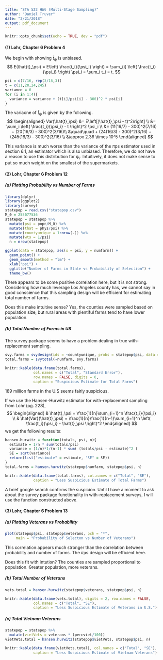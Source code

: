 ```yaml
---
title: "STA 522 HW6 (Multi-Stage Sampling)"
author: "Daniel Truver"
date: "2/21/2018"
output: pdf_document
---
```


```r
knitr::opts_chunk$set(echo = TRUE, dev = "pdf")
```

#### (1) Lohr, Chapter 6 Problem 4  

We begin with showing $\hat{t}_\psi$ is unbiased. 
$$
E(\hat{t}_\psi) 
= E\left( \frac{t_i}{\psi_i} \right) 
= \sum_{i} \left( \frac{t_i}{\psi_i} \right) \psi_i
= \sum_i t_i = t.
$$

```r
psi = c(7/16, rep(3/16,3))
t = c(11,20,24,245)
variance = 0
for (i in 1:4){
  variance = variance + (t[i]/psi[i] - 300)^2 * psi[i]
}
```

The variacne of $\hat{t}_\psi$ is given by the following.
$$
\begin{aligned}
Var(\hat{t}_\psi) 
&= E\left[(\hat{t}_\psi - t)^2\right] \\
&= \sum_i \left( \frac{t_i}{\psi_i} - t \right)^2 \psi_i \\
&= (11(16/7) - 300)^2(7/16) + (20(16/3) - 300)^2(3/16)\\
&\quad\quad + (24(16/3) - 300)^2(3/16) + (245(16/3) - 300)^2(3/16) \\
&\approx 2.36 \times 10^5
\end{aligned}
$$

This variance is much worse than the variance of the $\pi$ps estimator used in section 6.1, an estimator which is also unbiased. Therefore, we do not have a reason to use this distribution for $\psi_i$. Intuitively, it does not make sense to put so much weight on the smallest of the supermarkets. 

#### (2) Lohr, Chapter 6 Problem 12

##### (a) Plotting Probability vs Number of Farms

```r
library(dplyr)
library(ggplot2)
library(survey)
statepop = read.csv("statepop.csv")
M_0 = 255077536
statepop = statepop %>%
  mutate(psi = popn/M_0) %>%
  mutate(that = phys/psi) %>%
  mutate(countyunique = 1:nrow(.)) %>%
  mutate(wts = 1/psi)
  n = nrow(statepop)
```


```r
ggplot(data = statepop, aes(x = psi, y = numfarm)) +
  geom_point() + 
  geom_smooth(method = "lm") +
  xlab("psi") +
  ggtitle("Number of Farms in State vs Probability of Selection") +
  theme_bw()
```

There appears to be some positive correlation here, but it is not strong. Considering how much leverage Los Angeles county has, we cannot say in good conscience that this sampling design will be efficient for estimating total number of farms.

Does this make intuitive sense? Yes, the counties were sampled based on population size, but rural areas with plentiful farms tend to have lower population. 

##### (b) Total Number of Farms in US

The survey package seems to have a problem dealing in true with-replacement sampling. 

```r
svy.farms = svydesign(ids = ~countyunique, probs = statepop$psi, data = statepop)
total.farms = svytotal(~numfarm, svy.farms)
```

```r
knitr::kable(data.frame(total.farms),
             col.names = c("Total", "Standard Error"),
             row.names = FALSE, digits = 0, 
             caption = "Suspicious Estimate for Total Farms")
```

189 million farms in the U.S seems fairly suspicious.

If we use the Hansen-Hurwitz estimator for with-replacement sampling from Lohr (pg. 228), 
$$
\begin{aligned}
& \hat{t}_\psi = \frac{1}{n}\sum_{i=1}^n \frac{t_i}{\psi_i} \\
& \hat{Var}(\hat{t}_\psi) = \frac{1}{n}\frac{1}{n-1}\sum_{i=1}^n \left( \frac{t_i}{\psi_i} - \hat{t}_\psi \right)^2
\end{aligned}
$$
we get the following results:

```r
hansen.hurwitz = function(totals, psi, n){
  estimate = 1/n * sum(totals/psi)
  variance = (1/n)*1/(n-1) * sum( (totals/psi - estimate)^2 )
  SE = sqrt(variance)
  return(list("estimate" = estimate, "SE" = SE))
}
total.farms = hansen.hurwitz(statepop$numfarm, statepop$psi, n)
```

```r
knitr::kable(data.frame(total.farms), col.names = c("Total", "SE"),
             caption = "Less Suspicious Estimate of Total Farms")
```

A brief google search confirms the suspicion. Until I have a moment to ask about the survey package functionality in with-replacement surveys, I will use the function constructed above. 

\newpage
#### (3) Lohr, Chapter 6 Problem 13
##### (a) Plotting Veterans vs Probability 

```r
plot(statepop$psi, statepop$veterans, pch = "*",
     main = "Probability of Selecton vs Number of Veterans")
```

This correlation appears much stronger than the correlation between probability and number of farms. The $\pi$ps design will be efficient here.

Does this fit with intution? The counties are sampled proportional to population. Greater population, more veterans. 

##### (b) Total Number of Veterans 

```r
vets.total = hansen.hurwitz(statepop$veterans, statepop$psi, n)
```

```r
knitr::kable(data.frame(vets.total), digits = 2, row.names = FALSE,
             col.names = c("Total", "SE"),
             caption = "Less Suspicious Estimate of Veterans in U.S.")
```

##### (c) Total Vietnam Veterans

```r
statepop = statepop %>%
  mutate(vietVets = veterans * (percviet/100))
vietVets.total = hansen.hurwitz(statepop$vietVets, statepop$psi, n)
```  

```r
knitr::kable(data.frame(vietVets.total), col.names = c("Total", "SE"),
             caption = "Less Suspicious Estimate of Vietnam Veterans")
```

